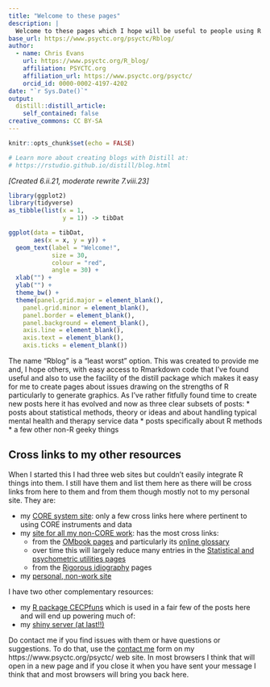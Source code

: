 ```yaml
---
title: "Welcome to these pages"
description: |
  Welcome to these pages which I hope will be useful to people using R to analyse data.
base_url: https://www.psyctc.org/psyctc/Rblog/  
author:
  - name: Chris Evans
    url: https://www.psyctc.org/R_blog/
    affiliation: PSYCTC.org
    affiliation_url: https://www.psyctc.org/psyctc/
    orcid_id: 0000-0002-4197-4202
date: "`r Sys.Date()`"
output: 
  distill::distill_article:
    self_contained: false
creative_commons: CC BY-SA    
---
```


```r
knitr::opts_chunk$set(echo = FALSE)

# Learn more about creating blogs with Distill at:
# https://rstudio.github.io/distill/blog.html

```
*[Created 6.ii.21, moderate rewrite 7.viii.23]*

```r
library(ggplot2)
library(tidyverse)
as_tibble(list(x = 1,
               y = 1)) -> tibDat

ggplot(data = tibDat,
       aes(x = x, y = y)) +
  geom_text(label = "Welcome!",
            size = 30,
            colour = "red",
            angle = 30) +
  xlab("") +
  ylab("") +
  theme_bw() +
  theme(panel.grid.major = element_blank(),
    panel.grid.minor = element_blank(),
    panel.border = element_blank(),
    panel.background = element_blank(),
    axis.line = element_blank(),
    axis.text = element_blank(),
    axis.ticks = element_blank()) 
```

The name "Rblog" is a "least worst" option.  This was created to provide me and, I hope others, with easy access to Rmarkdown code that I've found useful and also to use the facility of the distill package which makes it easy for me to create pages about issues drawing on the strengths of R particularly to generate graphics.  As I've rather fitfully found time to create new posts here it has evolved and now as three clear subsets of posts:
* posts about statistical methods, theory or ideas and about handling typical mental health and therapy service data
* posts specifically about R methods
* a few other non-R geeky things

## Cross links to my other resources

When I started this I had three web sites but couldn't easily integrate R things into them.  I still have them and list them here as there will be cross links from here to them and from them though mostly not to my personal site.  They are:

* my [CORE system site](https://www.coresystemtrust.org.uk/): only a few cross links here where pertinent to using CORE instruments and data
* my [site for all my non-CORE work](https://www.psyctc.org/psyctc/): has the most cross links:
  + from the [OMbook pages](https://www.psyctc.org/psyctc/book/) and particularly its [online glossary](https://www.psyctc.org/psyctc/book/glossary/)
  + over time this will largely reduce many entries in the [Statistical and psychometric utilities pages](https://www.psyctc.org/psyctc/root/stats/)
  + from the [Rigorous idiography](https://www.psyctc.org/psyctc/root/rigorous-idiography/) pages
* my [personal, non-work site](https://www.psyctc.org/psyctc/)

I have two other complementary resources:

* my [R package CECPfuns](https://github.com/cpsyctc/CECPfuns) which is used in a fair few of the posts here and will end up powering much of:
* my [shiny server (at last!!)](https://shiny.psyctc.org/)

Do contact me if you find issues with them or have questions or suggestions.  To do that, use the [contact me](https://www.psyctc.org/psyctc/contact-me/) form on my https://www.psyctc.org/psyctc/ web site.  In most browsers I think that will open in a new page and if you close it when you have sent your message I think that and most browsers will bring you back here.






